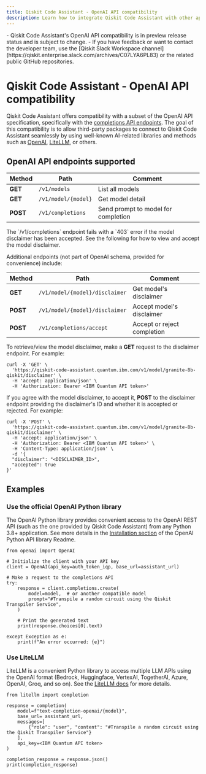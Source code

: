 ```yaml
---
title: Qiskit Code Assistant - OpenAI API compatibility
description: Learn how to integrate Qiskit Code Assistant with other applications through the OpenAI completions API.
---
```


<Admonition type="note" title="Notes">
    - Qiskit Code Assistant's OpenAI API compatibility is in preview release status and is subject to change.
    - If you have feedback or want to contact the developer team, use the [Qiskit Slack Workspace channel](https://qiskit.enterprise.slack.com/archives/C07LYA6PL83) or the related public GitHub repositories.
</Admonition>

# Qiskit Code Assistant - OpenAI API compatibility

Qiskit Code Assistant offers compatibility with a subset of the OpenAI API specification, specifically with the [completions API endpoints](https://platform.openai.com/docs/api-reference/completions). The goal of this compatibility is to allow third-party packages to connect to Qiskit Code Assistant seamlessly by using well-known AI-related libraries and methods such as [OpenAI](https://github.com/openai/openai-python), [LiteLLM](https://github.com/BerriAI/litellm), or others.

## OpenAI API endpoints supported

| Method | Path | Comment |
|--|--|---|
| **GET** | `/v1/models` | List all models |
| **GET** | `/v1/model/{model}` | Get model detail |
| **POST** | `/v1/completions` | Send prompt to model for completion |

<Admonition type="note">
The `/v1/completions` endpoint fails with a `403` error if the model disclaimer has been accepted. See the following for how to view and accept the model disclaimer.
</Admonition>

Additional endpoints (not part of OpenAI schema, provided for convenience) include:

| Method | Path | Comment |
|--|--|---|
| **GET** | `/v1/model/{model}/disclaimer` | Get model's disclaimer |
| **POST** | `/v1/model/{model}/disclaimer` | Accept model's disclaimer |
| **POST** | `/v1/completions/accept` | Accept or reject completion |

To retrieve/view the model disclaimer, make a **GET** request to the disclaimer endpoint. For example:

```
curl -X 'GET' \
  'https://qiskit-code-assistant.quantum.ibm.com/v1/model/granite-8b-qiskit/disclaimer' \
  -H 'accept: application/json' \
  -H 'Authorization: Bearer <IBM Quantum API token>'
```

If you agree with the model disclaimer, to accept it, **POST** to the disclaimer endpoint providing the disclaimer's ID and whether it is accepted or rejected. For example:

```
curl -X 'POST' \
  'https://qiskit-code-assistant.quantum.ibm.com/v1/model/granite-8b-qiskit/disclaimer' \
  -H 'accept: application/json' \
  -H 'Authorization: Bearer <IBM Quantum API token>' \
  -H 'Content-Type: application/json' \
  -d '{
  "disclaimer": "<DISCLAIMER_ID>",
  "accepted": true
}'
```


## Examples

### Use the official OpenAI Python library

The OpenAI Python library provides convenient access to the OpenAI REST API (such as the one provided by Qiskit Code Assistant) from any Python 3.8+ application. See more details in the [Installation section](https://github.com/openai/openai-python?tab=readme-ov-file#installation) of the OpenAI Python API library Readme.


```
from openai import OpenAI

# Initialize the client with your API key
client = OpenAI(api_key=auth_token_iqp, base_url=assistant_url)

# Make a request to the completions API
try:
    response = client.completions.create(
        model=model,  # or another compatible model
        prompt="#Transpile a random circuit using the Qiskit Transpiler Service",
    )

    # Print the generated text
    print(response.choices[0].text)

except Exception as e:
    print(f"An error occurred: {e}")
```

### Use LiteLLM

LiteLLM is a convenient Python library to access multiple LLM APIs using the OpenAI format (Bedrock, Huggingface, VertexAI, TogetherAI, Azure, OpenAI, Groq, and so on). See the [LiteLLM docs](https://github.com/BerriAI/litellm?tab=readme-ov-file#usage-docs) for more details.

```
from litellm import completion

response = completion(
    model=f"text-completion-openai/{model}",
    base_url= assistant_url,
    messages=[
        {"role": "user", "content": "#Transpile a random circuit using the Qiskit Transpiler Service"}
    ],
    api_key=<IBM Quantum API token>
)

completion_response = response.json()
print(completion_response)

```
